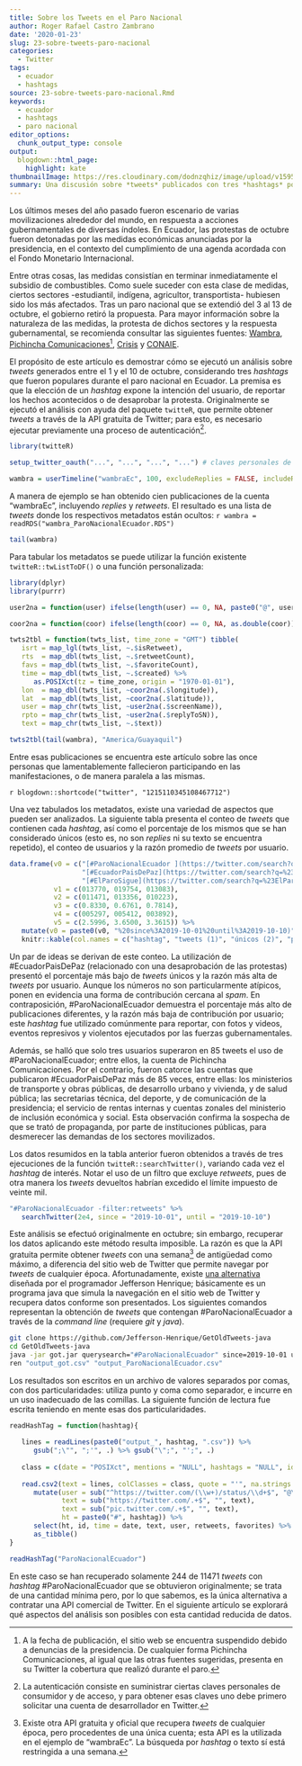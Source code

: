 ```yaml
---
title: Sobre los Tweets en el Paro Nacional
author: Roger Rafael Castro Zambrano
date: '2020-01-23'
slug: 23-sobre-tweets-paro-nacional
categories:
  - Twitter
tags:
  - ecuador
  - hashtags
source: 23-sobre-tweets-paro-nacional.Rmd
keywords:
  - ecuador
  - hashtags
  - paro nacional
editor_options:
  chunk_output_type: console
output:
  blogdown::html_page:
    highlight: kate
thumbnailImage: https://res.cloudinary.com/dodnzqhiz/image/upload/v1595302847/2020post/cacerolazo_ndaaxl.jpg
summary: Una discusión sobre *tweets* publicados con tres *hashtags* populares del paro de octubre en Ecuador, y una alternativa para recuperar esos datos hoy en día.
---
```


Los últimos meses del año pasado fueron escenario de varias movilizaciones alrededor del
mundo, en respuesta a acciones gubernamentales de diversas índoles. En Ecuador, las protestas
de octubre fueron detonadas por las medidas económicas anunciadas por la presidencia, en
el contexto del cumplimiento de una agenda acordada con el Fondo Monetario Internacional.

Entre otras cosas, las medidas consistían en terminar inmediatamente el subsidio de
combustibles. Como suele suceder con esta clase de medidas, ciertos sectores -estudiantil,
indígena, agricultor, transportista- hubiesen sido los más afectados. Tras un paro
nacional que se extendió del 3 al 13 de octubre, el gobierno retiró la propuesta. Para
mayor información sobre la naturaleza de las medidas, la protesta de dichos sectores y
la respuesta gubernamental, se recomienda consultar las siguientes fuentes:
[Wambra](https://wambra.ec/la-protesta-indigena-y-popular-que-levanto-a-ecuador/), [Pichincha
Comunicaciones](http://www.pichinchacomunicaciones.com.ec/federaciones-de-transporte-del-pais-paralizaran-actividades-si-gobierno-no-deroga-decreto/)^[A
la fecha de publicación, el sitio web se encuentra suspendido debido a denuncias de
la presidencia. De cualquier forma Pichincha Comunicaciones, al igual que las otras
fuentes sugeridas, presenta en su Twitter la cobertura que realizó durante el paro.],
[Crisis](https://www.revistacrisis.com/coyuntura/apuntes-sobre-el-triunfo-popular-de-octubre/) y
[CONAIE](https://conaie.org/2019/10/09/septimo-dia-de-movilizacion-nacional-del-movimiento-indigena/).

El propósito de este artículo es demostrar cómo se ejecutó un análisis sobre *tweets*
generados entre el 1 y el 10 de octubre, considerando tres *hashtags* que fueron
populares durante el paro nacional en Ecuador. La premisa es que la elección de un
*hashtag* expone la intención del usuario, de reportar los hechos acontecidos o de
desaprobar la protesta. Originalmente se ejecutó el análisis con ayuda del paquete
`twitteR`, que permite obtener *tweets* a través de la API gratuita de Twitter; para
esto, es necesario ejecutar previamente una proceso de autenticación^[La autenticación
consiste en suministrar ciertas claves personales de consumidor y de acceso, y para
obtener esas claves uno debe primero solicitar una cuenta de desarrollador en Twitter.].

```r
library(twitteR)

setup_twitter_oauth("...", "...", "...", "...") # claves personales de desarrollador

wambra = userTimeline("wambraEc", 100, excludeReplies = FALSE, includeRts = TRUE)
```

A manera de ejemplo se han obtenido cien publicaciones de la cuenta "wambraEc", incluyendo
*replies* y *retweets*. El resultado es una lista de *tweets* donde los respectivos
metadatos están ocultos: `r wambra = readRDS("wambra_ParoNacionalEcuador.RDS")`

```r
tail(wambra)
```

Para tabular los metadatos se puede utilizar la función existente
`twitteR::twListToDF()` o una función personalizada:

```r
library(dplyr)
library(purrr)

user2na = function(user) ifelse(length(user) == 0, NA, paste0("@", user))

coor2na = function(coor) ifelse(length(coor) == 0, NA, as.double(coor))

twts2tbl = function(twts_list, time_zone = "GMT") tibble(
   isrt = map_lgl(twts_list, ~.$isRetweet),
   rts  = map_dbl(twts_list, ~.$retweetCount),
   favs = map_dbl(twts_list, ~.$favoriteCount),
   time = map_dbl(twts_list, ~.$created) %>%
      as.POSIXct(tz = time_zone, origin = "1970-01-01"),
   lon  = map_dbl(twts_list, ~coor2na(.$longitude)),
   lat  = map_dbl(twts_list, ~coor2na(.$latitude)),
   user = map_chr(twts_list, ~user2na(.$screenName)),
   rpto = map_chr(twts_list, ~user2na(.$replyToSN)),
   text = map_chr(twts_list, ~.$text))

twts2tbl(tail(wambra), "America/Guayaquil")
```

Entre esas publicaciones se encuentra este artículo sobre las once personas que lamentablemente
fallecieron participando en las manifestaciones, o de manera paralela a las mismas.

`r blogdown::shortcode("twitter", "1215110345108467712")`

Una vez tabulados los metadatos, existe una variedad de aspectos que pueden ser analizados.
La siguiente tabla presenta el conteo de *tweets* que contienen cada *hashtag*, así como el
porcentaje de los mismos que se han considerado únicos (esto es, no son *replies* ni su texto
se encuentra repetido), el conteo de usuarios y la razón promedio de *tweets* por usuario.

```r
data.frame(v0 = c("[#ParoNacionalEcuador ](https://twitter.com/search?q=%23ParoNacionalEcuador",
                  "[#EcuadorPaisDePaz](https://twitter.com/search?q=%23EcuadorPaisDePaz",
                  "[#ElParoSigue](https://twitter.com/search?q=%23ElParoSigue"),
           v1 = c(013770, 019754, 013083),
           v2 = c(011471, 013356, 010223),
           v3 = c(0.8330, 0.6761, 0.7814),
           v4 = c(005297, 005412, 003892),
           v5 = c(2.5996, 3.6500, 3.3615)) %>%
   mutate(v0 = paste0(v0, "%20since%3A2019-10-01%20until%3A2019-10-10)")) %>%
   knitr::kable(col.names = c("hashtag", "tweets (1)", "únicos (2)", "porcentaje (2÷1)", "usuarios (3)", "razón (1÷3)"))
```

Un par de ideas se derivan de este conteo. La utilización de #EcuadorPaisDePaz
(relacionado con una desaprobación de las protestas) presentó el porcentaje más bajo de
*tweets* únicos y la razón más alta de *tweets* por usuario. Aunque los números no son
particularmente atípicos, ponen en evidencia una forma de contribución cercana al *spam*.
En contraposición, #ParoNacionalEcuador demuestra el porcentaje más alto de publicaciones
diferentes, y la razón más baja de contribución por usuario; este *hashtag* fue utilizado
comúnmente para reportar, con fotos y videos, eventos represivos y violentos ejecutados
por las fuerzas gubernamentales.

Además, se halló que solo tres usuarios superaron en 85 tweets el uso de #ParoNacionalEcuador;
entre ellos, la cuenta de Pichincha Comunicaciones. Por el contrario, fueron catorce las
cuentas que publicaron #EcuadorPaisDePaz más de 85 veces, entre ellas: los ministerios
de transporte y obras públicas, de desarrollo urbano y vivienda, y de salud pública; las
secretarias técnica, del deporte, y de comunicación de la presidencia; el servicio de
rentas internas y cuentas zonales del ministerio de inclusión económica y social. Esta
observación confirma la sospecha de que se trató de propaganda, por parte de instituciones
públicas, para desmerecer las demandas de los sectores movilizados.

Los datos resumidos en la tabla anterior fueron obtenidos a través de tres ejecuciones
de la función `twitteR::searchTwitter()`, variando cada vez el *hashtag* de interés.
Notar el uso de un filtro que excluye *retweets*, pues de otra manera los *tweets*
devueltos habrían excedido el límite impuesto de veinte mil.

```r
"#ParoNacionalEcuador -filter:retweets" %>%
   searchTwitter(2e4, since = "2019-10-01", until = "2019-10-10")
```

Este análisis se efectuó originalmente en octubre; sin embargo, recuperar los datos
aplicando este método resulta imposible. La razón es que la API gratuita permite obtener
*tweets* con una semana^[Existe otra API gratuita y oficial que recupera *tweets* de
cualquier época, pero procedentes de una única cuenta; esta API es la utilizada en el
ejemplo de "wambraEc". La búsqueda por *hashtag* o texto sí está restringida a una
semana.] de antigüedad como máximo, a diferencia del sitio web de Twitter que permite
navegar por *tweets* de cualquier época. Afortunadamente, existe [una
alternativa](https://github.com/Jefferson-Henrique/GetOldTweets-java) diseñada por el
programador Jefferson Henrique; básicamente es un programa java que simula la navegación
en el sitio web de Twitter y recupera datos conforme son presentados. Los siguientes
comandos representan la obtención de *tweets* que contengan #ParoNacionalEcuador
a través de la *command line* (requiere *git* y *java*).

```bash
git clone https://github.com/Jefferson-Henrique/GetOldTweets-java
cd GetOldTweets-java
java -jar got.jar querysearch="#ParoNacionalEcuador" since=2019-10-01 until=2019-10-15
ren "output_got.csv" "output_ParoNacionalEcuador.csv"
```

Los resultados son escritos en un archivo de valores separados por comas, con dos particularidades:
utiliza punto y coma como separador, e incurre en un uso inadecuado de las comillas. La
siguiente función de lectura fue escrita teniendo en mente esas dos particularidades.

```r
readHashTag = function(hashtag){
   
   lines = readLines(paste0("output_", hashtag, ".csv")) %>%
      gsub(";\"", ";'", .) %>% gsub("\";", "';", .)
      
   class = c(date = "POSIXct", mentions = "NULL", hashtags = "NULL", id = "character")
   
   read.csv2(text = lines, colClasses = class, quote = "'", na.strings = "") %>%
      mutate(user = sub("^https://twitter.com/(\\w+)/status/\\d+$", "@\\1", permalink),
             text = sub("https://twitter.com/.+$", "", text),
             text = sub("pic.twitter.com/.+$", "", text),
             ht = paste0("#", hashtag)) %>%
      select(ht, id, time = date, text, user, retweets, favorites) %>%
      as_tibble()
}

readHashTag("ParoNacionalEcuador")
```

En este caso se han recuperado solamente 244 de 11471 *tweets* con *hashtag* #ParoNacionalEcuador
que se obtuvieron originalmente; se trata de una cantidad mínima pero, por lo que sabemos,
es la única alternativa a contratar una API comercial de Twitter. En el siguiente artículo
se explorará qué aspectos del análisis son posibles con esta cantidad reducida de datos.
